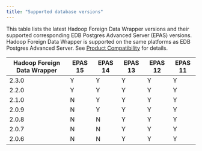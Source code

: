 ```yaml
---
title: "Supported database versions"
---
```


This table lists the latest Hadoop Foreign Data Wrapper versions and their supported corresponding EDB Postgres Advanced Server (EPAS) versions. Hadoop Foreign Data Wrapper is supported on the same platforms as EDB Postgres Advanced Server. See [Product Compatibility](https://www.enterprisedb.com/platform-compatibility#epas) for details.

| Hadoop Foreign Data Wrapper | EPAS 15 | EPAS 14 | EPAS 13 | EPAS 12 | EPAS 11 | 
| --------------------------- | ------- | ------- | ------- | ------- | ------- |
| 2.3.0                       | Y       | Y       | Y       | Y       | Y       |
| 2.2.0                       | Y       | Y       | Y       | Y       | Y       |
| 2.1.0                       | N       | Y       | Y       | Y       | Y       | 
| 2.0.9                       | N       | Y       | Y       | Y       | Y       | 
| 2.0.8                       | N       | N       | Y       | Y       | Y       | 
| 2.0.7                       | N       | N       | Y       | Y       | Y       | 
| 2.0.6                       | N       | N       | Y       | Y       | Y       |
